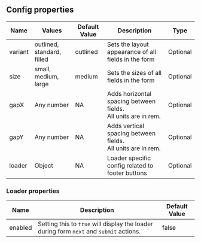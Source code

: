 ## Config properties

| Name    | Values                     | Default Value | Description                                                          | Type     |
| ------- | -------------------------- | ------------- | -------------------------------------------------------------------- | -------- |
| variant | outlined, standard, filled | outlined      | Sets the layout appearance of all fields in the form              | Optional |
| size    | small, medium, large       | medium        | Sets the sizes of all fields in the form                                           | Optional |
| gapX    | Any number                 | NA            | Adds horizontal spacing between fields. <br /> All units are in rem. | Optional |
| gapY    | Any number                 | NA            | Adds vertical spacing between fields. <br /> All units are in rem.   | Optional |
| loader  | Object | NA | Loader specific config related to footer buttons | Optional |

### Loader properties

| Name | Description | Default Value | 
|------|-------------|--|
| enabled | Setting this to `true` will display the loader during form `next` and `submit` actions. | false |